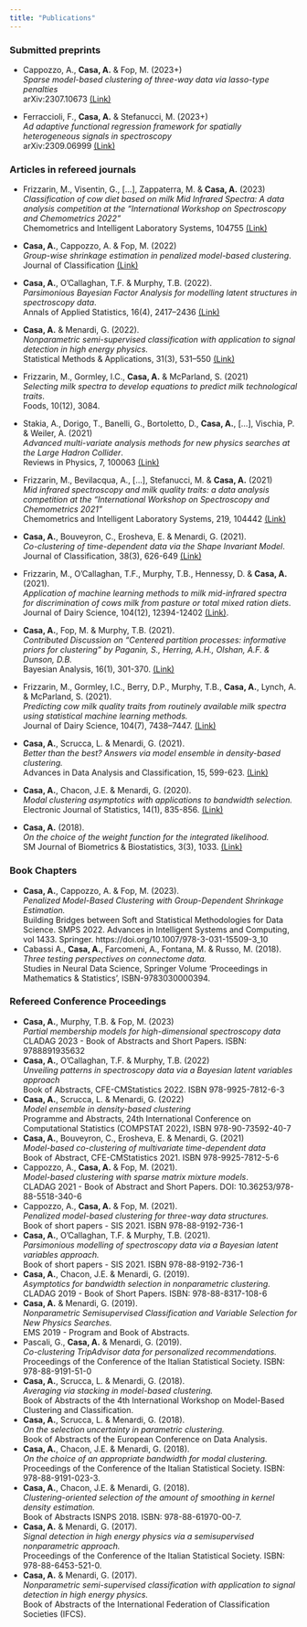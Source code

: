 ```yaml
---
title: "Publications"
---
```


### Submitted preprints
* Cappozzo, A., **Casa, A.** & Fop, M. (2023+) <br>
*Sparse model-based clustering of three-way data via lasso-type penalties* <br>
arXiv:2307.10673 [(Link)](https://arxiv.org/abs/2307.10673)

* Ferraccioli, F., **Casa, A.** & Stefanucci, M. (2023+) <br>
*Ad adaptive functional regression framework for spatially heterogeneous signals in spectroscopy* <br>
arXiv:2309.06999 [(Link)](https://arxiv.org/abs/2309.06999)

### Articles in refereed journals
* Frizzarin, M., Visentin, G., [...], Zappaterra, M. & **Casa, A.** (2023) <br>
*Classification of cow diet based on milk Mid Infrared Spectra: A data analysis competition at the "International Workshop on Spectroscopy and Chemometrics 2022"* <br>
Chemometrics and Intelligent Laboratory Systems, 104755
[(Link)](https://www.sciencedirect.com/science/article/pii/S0169743923000059)

* **Casa, A.**, Cappozzo, A. & Fop, M. (2022) <br>
*Group-wise shrinkage estimation in penalized model-based clustering*. <br>
Journal of Classification [(Link)](https://trebuchet.public.springernature.app/get_content/ad077255-1a27-483c-8bad-5e1dd35951ba)
* **Casa, A.**, O'Callaghan, T.F. & Murphy, T.B. (2022). <br>
*Parsimonious Bayesian Factor Analysis for modelling latent structures in spectroscopy data*. <br>
Annals of Applied Statistics, 16(4), 2417--2436 [(Link)](https://projecteuclid.org/journals/annals-of-applied-statistics/volume-16/issue-4/Parsimonious-Bayesian-factor-analysis-for-modelling-latent-structures-in-spectroscopy/10.1214/21-AOAS1597.short)
* **Casa, A.** & Menardi, G. (2022). <br> 
*Nonparametric semi-supervised classification with application to signal detection in high energy physics.* <br>
Statistical Methods & Applications, 31(3), 531--550 [(Link)](https://doi.org/10.1007/s10260-021-00585-3)
* Frizzarin, M., Gormley, I.C., **Casa, A.** & McParland, S. (2021) <br>
*Selecting milk spectra to develop equations to predict milk technological traits*. <br>
Foods, 10(12), 3084.
* Stakia, A., Dorigo, T., Banelli, G., Bortoletto, D., **Casa, A.**, [...], Vischia, P. & Weiler, A. (2021) <br>
*Advanced multi-variate analysis methods for new physics searches at the Large Hadron Collider*. <br>
Reviews in Physics, 7, 100063
[(Link)](https://www.sciencedirect.com/science/article/pii/S2405428321000095)
* Frizzarin, M., Bevilacqua, A., [...], Stefanucci, M. & **Casa, A.** (2021) <br>
*Mid infrared spectroscopy and milk quality traits: a data analysis competition at the “International Workshop on Spectroscopy and Chemometrics 2021”* <br>
Chemometrics and Intelligent Laboratory Systems, 219, 104442  [(Link)](https://www.sciencedirect.com/science/article/pii/S0169743921002100)
* **Casa, A.**, Bouveyron, C., Erosheva, E. & Menardi, G. (2021). <br>
*Co-clustering of time-dependent data via the Shape Invariant Model*. <br>
Journal of Classification, 38(3), 626-649 [(Link)](https://link.springer.com/article/10.1007%2Fs00357-021-09402-8)
* Frizzarin, M., O'Callaghan, T.F., Murphy, T.B., Hennessy, D. & **Casa, A.** (2021). <br>
*Application of machine learning methods to milk mid-infrared spectra for discrimination of cows milk from pasture or total mixed ration diets*. <br>
Journal of Dairy Science, 104(12), 12394-12402 [(Link)](https://www.sciencedirect.com/science/article/pii/S0022030221009097?dgcid=author).
* **Casa, A.**, Fop, M. & Murphy, T.B. (2021). <br>
*Contributed Discussion on "Centered partition processes: informative priors for clustering" by Paganin, S., Herring, A.H., Olshan, A.F. & Dunson, D.B.* <br>
Bayesian Analysis, 16(1), 301-370.
[(Link)](https://projecteuclid.org/journals/bayesian-analysis/volume-16/issue-1/Centered-Partition-Processes-Informative-Priors-for-Clustering-with-Discussion/10.1214/20-BA1197.full#abstract)
* Frizzarin, M., Gormley, I.C., Berry, D.P., Murphy, T.B., **Casa, A.**, Lynch, A. & McParland, S. (2021). <br>
*Predicting cow milk quality traits from routinely available milk spectra using statistical machine learning methods.* <br>
Journal of Dairy Science, 104(7), 7438–7447. [(Link)](https://doi.org/10.3168/jds.2020-19576) 
* **Casa, A.**, Scrucca, L. & Menardi, G. (2021). <br>
*Better than the best? Answers via model ensemble in density-based clustering.* <br>
Advances in Data Analysis and Classification, 15, 599-623. 
[(Link)](https://link.springer.com/article/10.1007/s11634-020-00423-6)
* **Casa, A.**, Chacon, J.E. & Menardi, G. (2020). <br>
*Modal clustering asymptotics with applications to bandwidth selection.* <br>
Electronic Journal of Statistics, 14(1), 835-856. [(Link)](https://projecteuclid.org/download/pdfview_1/euclid.ejs/1581130993)
* **Casa, A.** (2018).<br>
*On the choice of the weight function for the integrated likelihood.* <br>
SM Journal of Biometrics & Biostatistics, 3(3), 1033.
[(Link)](https://www.jsmcentral.org/sm-biometrics-biostatistics/fulltext_smjbb-v3-1033.pdf)

### Book Chapters 
* **Casa, A.**, Cappozzo, A. & Fop, M. (2023). <br> *Penalized Model-Based Clustering with Group-Dependent Shrinkage Estimation.* <br> Building Bridges between Soft and Statistical Methodologies for Data Science. SMPS 2022. Advances in Intelligent Systems and Computing, vol 1433. Springer. https://doi.org/10.1007/978-3-031-15509-3_10
* Cabassi A., **Casa, A.**, Farcomeni, A., Fontana, M. & Russo, M. (2018). <br>
*Three testing perspectives on connectome data.* <br>
Studies in Neural Data Science, Springer Volume ‘Proceedings in Mathematics & Statistics’, ISBN-9783030000394.

### Refereed Conference Proceedings
* **Casa, A.**, Murphy, T.B. & Fop, M. (2023) <br> *Partial membership models for high-dimensional spectroscopy data* <br>CLADAG 2023 - Book of Abstracts and Short Papers. ISBN: 9788891935632
* **Casa, A.**, O'Callaghan, T.F. & Murphy, T.B. (2022) <br> *Unveiling patterns in spectroscopy data via a Bayesian latent variables approach* <br>
	Book of Abstracts, CFE-CMStatistics 2022. ISBN 978-9925-7812-6-3
* **Casa, A.**, Scrucca, L. & Menardi, G. (2022) <br> *Model ensemble in density-based clustering* <br> Programme and Abstracts, 24th International Conference on Computational Statistics (COMPSTAT 2022), ISBN 978-90-73592-40-7
* **Casa, A.**, Bouveyron, C., Erosheva, E. & Menardi, G. (2021) <br>
*Model-based co-clustering of multivariate time-dependent data* <br>
Book of Abstract, CFE-CMStatistics 2021. ISBN 978-9925-7812-5-6
* Cappozzo, A., **Casa, A.** & Fop, M. (2021). <br>
*Model-based clustering with sparse matrix mixture models*. <br>
CLADAG 2021 - Book of Abstract and Short Papers. DOI: 10.36253/978-88-5518-340-6
* Cappozzo, A., **Casa, A.** & Fop, M. (2021). <br>
*Penalized model-based clustering for three-way data structures.* <br>
Book of short papers - SIS 2021. ISBN 978-88-9192-736-1
* **Casa, A.**, O'Callaghan, T.F. & Murphy, T.B. (2021). <br>
*Parsimonious modelling of spectroscopy data via a Bayesian latent variables approach.* <br>
Book of short papers - SIS 2021. ISBN 978-88-9192-736-1
* **Casa, A.**, Chacon, J.E. & Menardi, G. (2019).<br>
*Asymptotics for bandwidth selection in nonparametric clustering.* <br>
CLADAG 2019 - Book of Short Papers. ISBN: 978-88-8317-108-6
* **Casa, A.** & Menardi, G. (2019).<br>
*Nonparametric Semisupervised Classification and Variable Selection for New Physics Searches.* <br> 
EMS 2019 - Program and Book of Abstracts.
* Pascali, G., **Casa, A.** & Menardi, G. (2019). <br>
*Co-clustering TripAdvisor data for personalized recommendations.* <br>
Proceedings of the Conference of the Italian Statistical Society. ISBN: 978-88-9191-51-0
* **Casa, A.**, Scrucca, L. & Menardi, G. (2018).<br>
*Averaging via stacking in model-based clustering.* <br>
Book of Abstracts of the 4th International Workshop on Model-Based Clustering and Classification.
* **Casa, A.**, Scrucca, L. & Menardi, G. (2018).<br>
*On the selection uncertainty in parametric clustering.* <br>
Book of Abstracts of the European Conference on Data Analysis.
* **Casa, A.**, Chacon, J.E. & Menardi, G. (2018). <br>
*On the choice of an appropriate bandwidth for modal clustering.* <br>
Proceedings of the Conference of the Italian Statistical Society. ISBN: 978-88-9191-023-3.
* **Casa, A.**, Chacon, J.E. & Menardi, G. (2018).<br>
*Clustering-oriented selection of the amount of smoothing in kernel density estimation.* <br>
Book of Abstracts ISNPS 2018. ISBN: 978-88-61970-00-7.
* **Casa, A.** & Menardi, G. (2017).<br>
*Signal detection in high energy physics via a semisupervised nonparametric approach.* <br>
Proceedings of the Conference of the Italian Statistical Society. ISBN: 978-88-6453-521-0.
* **Casa, A.** & Menardi, G. (2017). <br>
*Nonparametric semi-supervised classification with application to signal detection in high energy physics.* <br> Book of Abstracts of the International Federation of Classification Societies (IFCS).


